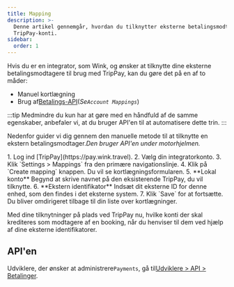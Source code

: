 ```yaml
---
title: Mapping
description: >-
  Denne artikel gennemgår, hvordan du tilknytter eksterne betalingsmodtagere med
  TripPay-konti.
sidebar:
  order: 1
---
```


Hvis du er en integrator, som Wink, og ønsker at tilknytte dine eksterne betalingsmodtagere til brug med TripPay, kan du gøre det på en af ​​to måder:

* Manuel kortlægning
* Brug af[Betalings-API](/developers/apis/#payment-api)(*Se`Account Mappings`*)

:::tip
Medmindre du kun har at gøre med en håndfuld af de samme egenskaber, anbefaler vi, at du bruger API'en til at automatisere dette trin.
:::

Nedenfor guider vi dig gennem den manuelle metode til at tilknytte en ekstern betalingsmodtager.*Den bruger API'en under motorhjelmen.*

<Steps>
  1. Log ind [TripPay](https://pay.wink.travel).
  2. Vælg din integratorkonto.
  3. Klik `Settings > Mappings` fra den primære navigationslinje.
  4. Klik på `Create mapping` knappen. Du vil se kortlægningsformularen.
  5. **Lokal konto** Begynd at skrive navnet på den eksisterende TripPay, du vil tilknytte.
  6. **Ekstern identifikator** Indsæt dit eksterne ID for denne enhed, som den findes i det eksterne system.
  7. Klik `Save` for at fortsætte. Du bliver omdirigeret tilbage til din liste over kortlægninger.
</Steps>


Med dine tilknytninger på plads ved TripPay nu, hvilke konti der skal krediteres som modtagere af en booking, når du henviser til dem ved hjælp af dine eksterne identifikatorer.

## API'en

Udviklere, der ønsker at administrere`Payments`, gå til[Udviklere > API > Betalinger](/developers/apis/#payment-api).

